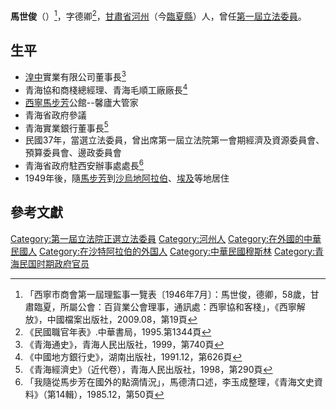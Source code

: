 {{Infobox Officeholder
|姓名=馬世俊
|圖像= 
|圖像大小=200px
|圖像說明=  
| 字       = 字德卿
| 號       = 
| 別名     = 
| 出生名   = 
| 出生日期 = 1889年？月？日
| 出生地點 = 
| 逝世日期 = ？年？月？日 
| 逝世地點 = 
| 死因     = 
| 墓地     = 
| 墓地座標 = 
| 籍貫     = 
| 政黨     = 
| 其他政黨 = 
| parents    = 
| 配偶     = 
| 伴侶     = 
| relatives  =  
| children  =  
| 母校     = 
| 著作     = 
| 簽名     = 
| 腳註     = 
| past     = 
}}
'''馬世俊'''（{{bd|1889年||？年|}}）<ref>「西寧市商會第一屆理監事一覽表〔1946年7月〕：馬世俊，德卿，58歲，甘肅臨夏，所屬公會：百貨業公會理事，通訊處：西寧協和客棧」，《西寧解放》，中國檔案出版社，2009.08，第19頁</ref>，字德卿<ref>《民國職官年表》.中華書局，1995.第1344頁</ref>，[[甘肅省|甘肅省]][[河州|河州]]（今[[臨夏縣|臨夏縣]]）人，曾任[[第1屆中華民國立法委員|第一屆立法委員]]。

== 生平 ==
* [[湟中|湟中]]實業有限公司董事長<ref>《青海通史》，青海人民出版社，1999，第740頁</ref>
* 青海協和商棧總經理、青海毛順工廠廠長<ref>《中國地方銀行史》，湖南出版社，1991.12，第626頁</ref>
* [[西寧|西寧]][[馬步芳|馬步芳]]公館--馨廬大管家
* 青海省政府參議
* 青海實業銀行董事長<ref>《青海經濟史》（近代卷），青海人民出版社，1998，第290頁</ref>
* 民國37年，當選立法委員，曾出席第一屆立法院第一會期經濟及資源委員會、預算委員會、邊政委員會
* 青海省政府駐西安辦事處處長<ref>「我隨從馬步芳在國外的點滴情況」，馬德清口述，李玉成整理，《青海文史資料》（第14輯），1985.12，第50頁</ref>
* 1949年後，隨[[馬步芳|馬步芳]]到[[沙烏地阿拉伯|沙烏地阿拉伯]]、[[埃及|埃及]]等地居住

== 參考文獻 ==
{{reflist}}
{{中華民國第一屆立法委員}}
[[Category:第一屆立法院正選立法委員|Category:第一屆立法院正選立法委員]]
[[Category:河州人|Category:河州人]]

[[Category:在外國的中華民國人|Category:在外國的中華民國人]]
[[Category:在沙特阿拉伯的外国人|Category:在沙特阿拉伯的外国人]]
[[Category:中華民國穆斯林|Category:中華民國穆斯林]]
[[Category:青海民国时期政府官员|Category:青海民国时期政府官员]]